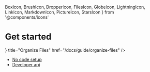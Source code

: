   BoxIcon,
  BrushIcon,
  DropperIcon,
  FilesIcon,
  GlobeIcon,
  LightningIcon,
  LinkIcon,
  MarkdownIcon,
  PictureIcon,
  StarsIcon
} from '@components/icons'

# Get started

<Cards>
  <Card
    icon={<FilesIcon />}
    title="Organize Files"
    href="/docs/guide/organize-files"
  />

- [No code setup](/get_started/developer_setup)
- [Developer api](/get_started/no_code_setup)